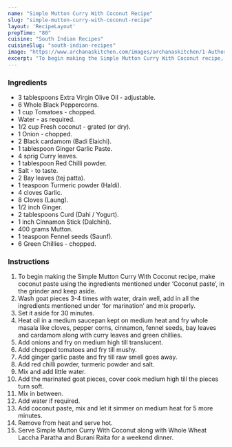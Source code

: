 ---
name: "Simple Mutton Curry With Coconut Recipe"
slug: "simple-mutton-curry-with-coconut-recipe"
layout: 'RecipeLayout'
prepTime: "80"
cuisine: "South Indian Recipes"
cuisineSlug: "south-indian-recipes"
image: "https://www.archanaskitchen.com/images/archanaskitchen/1-Author/poojanadkarni/simple_mutton_curry.jpg"
excerpt: "To begin making the Simple Mutton Curry With Coconut recipe, make coconut paste using the ingredients mentioned under ‘Coconut paste’, in the grinder and keep aside"
---

### Ingredients

- 3 tablespoons Extra Virgin Olive Oil - adjustable.
- 6 Whole Black Peppercorns.
- 1 cup Tomatoes - chopped.
- Water - as required.
- 1/2 cup Fresh coconut - grated (or dry).
- 1 Onion - chopped.
- 2 Black cardamom (Badi Elaichi).
- 1 tablespoon Ginger Garlic Paste.
- 4 sprig Curry leaves.
- 1 tablespoon Red Chilli powder.
- Salt - to taste.
- 2 Bay leaves (tej patta).
- 1 teaspoon Turmeric powder (Haldi).
- 4 cloves Garlic.
- 8 Cloves (Laung).
- 1/2 inch Ginger.
- 2 tablespoons Curd (Dahi / Yogurt).
- 1 inch Cinnamon Stick (Dalchini).
- 400 grams Mutton.
- 1 teaspoon Fennel seeds (Saunf).
- 6 Green Chillies - chopped.

### Instructions

1. To begin making the Simple Mutton Curry With Coconut recipe, make coconut paste using the ingredients mentioned under ‘Coconut paste’, in the grinder and keep aside.
1. Wash goat pieces 3-4 times with water, drain well, add in all the ingredients mentioned under ‘for marination’ and mix properly.
1. Set it aside for 30 minutes.
1. Heat oil in a medium saucepan kept on medium heat and fry whole masala like cloves, pepper corns, cinnamon, fennel seeds, bay leaves and cardamom along with curry leaves and green chillies.
1. Add onions and fry on medium high till translucent.
1. Add chopped tomatoes and fry till mushy.
1. Add ginger garlic paste and fry till raw smell goes away.
1. Add red chilli powder, turmeric powder and salt.
1. Mix and add little water.
1. Add the marinated goat pieces, cover cook medium high till the pieces turn soft.
1. Mix in between.
1. Add water if required.
1. Add coconut paste, mix and let it simmer on medium heat for 5 more minutes.
1. Remove from heat and serve hot.
1. Serve Simple Mutton Curry With Coconut along with Whole Wheat Laccha Paratha and Burani Raita for a weekend dinner.
